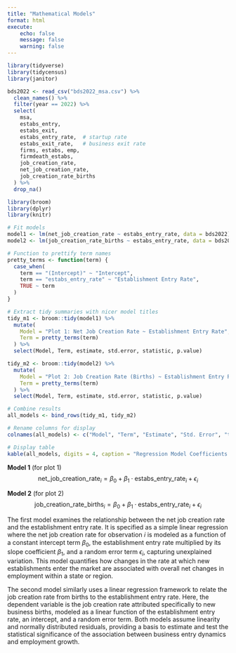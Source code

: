 ```yaml
---
title: "Mathematical Models"
format: html
execute:
    echo: false
    message: false
    warning: false
---
```


```r
library(tidyverse)
library(tidycensus)
library(janitor)
```

```r
bds2022 <- read_csv("bds2022_msa.csv") %>%
  clean_names() %>%
  filter(year == 2022) %>%
  select(
    msa,
    estabs_entry,        
    estabs_exit,  
    estabs_entry_rate,  # startup rate
    estabs_exit_rate,   # business exit rate
    firms, estabs, emp,
    firmdeath_estabs,
    job_creation_rate, 
    net_job_creation_rate,
    job_creation_rate_births
  ) %>%
  drop_na()
```

```r
library(broom)
library(dplyr)
library(knitr)

# Fit models
model1 <- lm(net_job_creation_rate ~ estabs_entry_rate, data = bds2022)
model2 <- lm(job_creation_rate_births ~ estabs_entry_rate, data = bds2022)

# Function to prettify term names
pretty_terms <- function(term) {
  case_when(
    term == "(Intercept)" ~ "Intercept",
    term == "estabs_entry_rate" ~ "Establishment Entry Rate",
    TRUE ~ term
  )
}

# Extract tidy summaries with nicer model titles
tidy_m1 <- broom::tidy(model1) %>%
  mutate(
    Model = "Plot 1: Net Job Creation Rate ~ Establishment Entry Rate",
    Term = pretty_terms(term)
  ) %>%
  select(Model, Term, estimate, std.error, statistic, p.value)

tidy_m2 <- broom::tidy(model2) %>%
  mutate(
    Model = "Plot 2: Job Creation Rate (Births) ~ Establishment Entry Rate",
    Term = pretty_terms(term)
  ) %>%
  select(Model, Term, estimate, std.error, statistic, p.value)

# Combine results
all_models <- bind_rows(tidy_m1, tidy_m2)

# Rename columns for display
colnames(all_models) <- c("Model", "Term", "Estimate", "Std. Error", "t value", "p value")

# Display table
kable(all_models, digits = 4, caption = "Regression Model Coefficients with Prettified Terms")
```

**Model 1** (for plot 1)
$$
\text{net\_job\_creation\_rate}_i = \beta_0 + \beta_1 \cdot \text{estabs\_entry\_rate}_i + \epsilon_i
$$

**Model 2** (for plot 2)
$$
\text{job\_creation\_rate\_births}_i = \beta_0 + \beta_1 \cdot \text{estabs\_entry\_rate}_i + \epsilon_i
$$

The first model examines the relationship between the net job creation rate and the establishment entry rate. It is specified as a simple linear regression where the net job creation rate for observation 𝑖 is modeled as a function of a constant intercept term  $\beta_0$, the establishment entry rate multiplied by its slope coefficient $\beta_1$, and a random error term $\epsilon_i$, capturing unexplained variation. This model quantifies how changes in the rate at which new establishments enter the market are associated with overall net changes in employment within a state or region.

The second model similarly uses a linear regression framework to relate the job creation rate from births to the establishment entry rate. Here, the dependent variable is the job creation rate attributed specifically to new business births, modeled as a linear function of the establishment entry rate, an intercept, and a random error term. Both models assume linearity and normally distributed residuals, providing a basis to estimate and test the statistical significance of the association between business entry dynamics and employment growth.